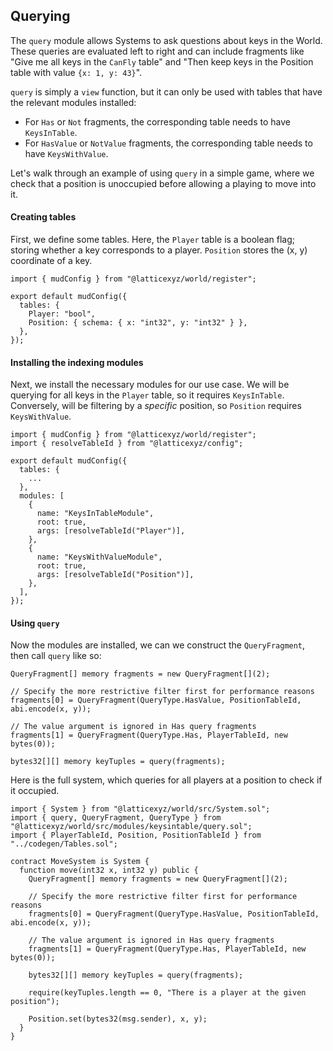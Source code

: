 ## Querying

The `query` module allows Systems to ask questions about keys in the World. These queries are evaluated left to right and can include fragments like "Give me all keys in the `CanFly` table" and "Then keep keys in the Position table with value `{x: 1, y: 43}`".

`query` is simply a `view` function, but it can only be used with tables that have the relevant modules installed:

- For `Has` or `Not` fragments, the corresponding table needs to have `KeysInTable`.
- For `HasValue` or `NotValue` fragments, the corresponding table needs to have `KeysWithValue`.

Let's walk through an example of using `query` in a simple game, where we check that a position is unoccupied before allowing a playing to move into it.

#### Creating tables

First, we define some tables. Here, the `Player` table is a boolean flag; storing whether a key corresponds to a player. `Position` stores the (x, y) coordinate of a key.

```tsx
import { mudConfig } from "@latticexyz/world/register";

export default mudConfig({
  tables: {
    Player: "bool",
    Position: { schema: { x: "int32", y: "int32" } },
  },
});
```

#### Installing the indexing modules

Next, we install the necessary modules for our use case. We will be querying for all keys in the `Player` table, so it requires `KeysInTable`. Conversely, will be filtering by a _specific_ position, so `Position` requires `KeysWithValue`.

```tsx
import { mudConfig } from "@latticexyz/world/register";
import { resolveTableId } from "@latticexyz/config";

export default mudConfig({
  tables: {
    ...
  },
  modules: [
    {
      name: "KeysInTableModule",
      root: true,
      args: [resolveTableId("Player")],
    },
    {
      name: "KeysWithValueModule",
      root: true,
      args: [resolveTableId("Position")],
    },
  ],
});
```

#### Using `query`

Now the modules are installed, we can we construct the `QueryFragment`, then call `query` like so:

```solidity
QueryFragment[] memory fragments = new QueryFragment[](2);

// Specify the more restrictive filter first for performance reasons
fragments[0] = QueryFragment(QueryType.HasValue, PositionTableId, abi.encode(x, y));

// The value argument is ignored in Has query fragments
fragments[1] = QueryFragment(QueryType.Has, PlayerTableId, new bytes(0));

bytes32[][] memory keyTuples = query(fragments);
```

Here is the full system, which queries for all players at a position to check if it occupied.

```solidity
import { System } from "@latticexyz/world/src/System.sol";
import { query, QueryFragment, QueryType } from "@latticexyz/world/src/modules/keysintable/query.sol";
import { PlayerTableId, Position, PositionTableId } from "../codegen/Tables.sol";

contract MoveSystem is System {
  function move(int32 x, int32 y) public {
    QueryFragment[] memory fragments = new QueryFragment[](2);

    // Specify the more restrictive filter first for performance reasons
    fragments[0] = QueryFragment(QueryType.HasValue, PositionTableId, abi.encode(x, y));

    // The value argument is ignored in Has query fragments
    fragments[1] = QueryFragment(QueryType.Has, PlayerTableId, new bytes(0));

    bytes32[][] memory keyTuples = query(fragments);

    require(keyTuples.length == 0, "There is a player at the given position");

    Position.set(bytes32(msg.sender), x, y);
  }
}
```
